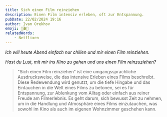```yaml
---
title: Sich einen Film reinziehen
description: Einen Film intensiv erleben, oft zur Entspannung.
pubDate: 22/02/2024 19:16
author: Ivan Orekhov
emoji: 🍿🎬😊
relatedWords:
    - Netflixen
---
```


_Ich will heute Abend einfach nur chillen und mir einen Film reinziehen._

_Hast du Lust, mit mir ins Kino zu gehen und uns einen Film reinzuziehen?_

> "Sich einen Film reinziehen" ist eine umgangssprachliche Ausdrucksweise, die das intensive Erleben eines Films beschreibt. Diese Redewendung wird genutzt, um die tiefe Hingabe und das Eintauchen in die Welt eines Films zu betonen, sei es für Entspannung, zur Ablenkung vom Alltag oder einfach aus reiner Freude am Filmerlebnis. Es geht darum, sich bewusst Zeit zu nehmen, um in die Handlung und Atmosphäre eines Films einzutauchen, was sowohl im Kino als auch im eigenen Wohnzimmer geschehen kann.
